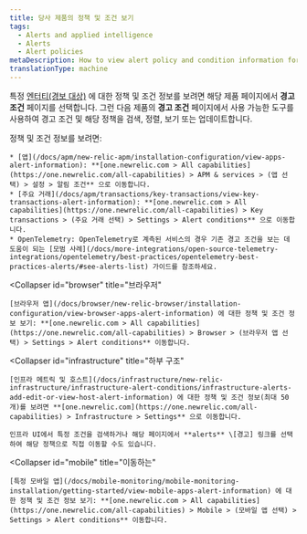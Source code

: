 ```yaml
---
title: 당사 제품의 정책 및 조건 보기
tags:
  - Alerts and applied intelligence
  - Alerts
  - Alert policies
metaDescription: How to view alert policy and condition information for the selected entity from its New Relic product instead of through alerts.
translationType: machine
---
```


특정 [엔터티(경보 대상)](/docs/using-new-relic/welcome-new-relic/get-started/glossary#entity) 에 대한 정책 및 조건 정보를 보려면 해당 제품 페이지에서 **경고 조건** 페이지를 선택합니다. 그런 다음 제품의 **경고 조건** 페이지에서 사용 가능한 도구를 사용하여 경고 조건 및 해당 정책을 검색, 정렬, 보기 또는 업데이트합니다.

<CollapserGroup>
  <Collapser
    id="apm"
    title="APM 및 서비스"
  >
    정책 및 조건 정보를 보려면:

    * [앱](/docs/apm/new-relic-apm/installation-configuration/view-apps-alert-information): **[one.newrelic.com > All capabilities](https://one.newrelic.com/all-capabilities) > APM & services > (앱 선택) > 설정 > 알림 조건** 으로 이동합니다.
    * [주요 거래](/docs/apm/transactions/key-transactions/view-key-transactions-alert-information): **[one.newrelic.com > All capabilities](https://one.newrelic.com/all-capabilities) > Key transactions > (주요 거래 선택) > Settings > Alert conditions** 으로 이동합니다.
    * OpenTelemetry: OpenTelemetry로 계측된 서비스의 경우 기존 경고 조건을 보는 데 도움이 되는 [모범 사례](/docs/more-integrations/open-source-telemetry-integrations/opentelemetry/best-practices/opentelemetry-best-practices-alerts/#see-alerts-list) 가이드를 참조하세요.
  </Collapser>

  <Collapser
    id="browser"
    title="브라우저"
  >
    [브라우저 앱](/docs/browser/new-relic-browser/installation-configuration/view-browser-apps-alert-information) 에 대한 정책 및 조건 정보 보기: **[one.newrelic.com > All capabilities](https://one.newrelic.com/all-capabilities) > Browser > (브라우저 앱 선택) > Settings > Alert conditions** 이동합니다.
  </Collapser>

  <Collapser
    id="infrastructure"
    title="하부 구조"
  >
    [인프라 메트릭 및 호스트](/docs/infrastructure/new-relic-infrastructure/infrastructure-alert-conditions/infrastructure-alerts-add-edit-or-view-host-alert-information) 에 대한 정책 및 조건 정보(최대 50개)를 보려면 **[one.newrelic.com](https://one.newrelic.com/all-capabilities) > Infrastructure > Settings** 으로 이동합니다.

    인프라 UI에서 특정 조건을 검색하거나 해당 페이지에서 **alerts** \[경고] 링크를 선택하여 해당 정책으로 직접 이동할 수도 있습니다.
  </Collapser>

  <Collapser
    id="mobile"
    title="이동하는"
  >
    [특정 모바일 앱](/docs/mobile-monitoring/mobile-monitoring-installation/getting-started/view-mobile-apps-alert-information) 에 대한 정책 및 조건 정보 보기: **[one.newrelic.com > All capabilities](https://one.newrelic.com/all-capabilities) > Mobile > (모바일 앱 선택) > Settings > Alert conditions** 이동합니다.
  </Collapser>
</CollapserGroup>